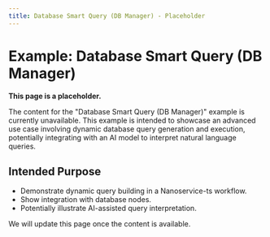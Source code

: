 ```yaml
---
title: Database Smart Query (DB Manager) - Placeholder
---
```


# Example: Database Smart Query (DB Manager)

**This page is a placeholder.**

The content for the "Database Smart Query (DB Manager)" example is currently unavailable. This example is intended to showcase an advanced use case involving dynamic database query generation and execution, potentially integrating with an AI model to interpret natural language queries.

## Intended Purpose

*   Demonstrate dynamic query building in a Nanoservice-ts workflow.
*   Show integration with database nodes.
*   Potentially illustrate AI-assisted query interpretation.

We will update this page once the content is available.
